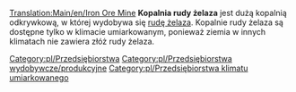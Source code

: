 [[Translation:Main/en/Iron Ore Mine]]
{{pl/Przedsiębiorstwa|image=Ironoremine.png
|name=Kopalnia rudy żelaza
|climates=[[Main/en/Klimat/Pl#Umiarkowany|Umiarkowany]]
|accepts=Nic
|produces=[[Main/pl/Ruda żelaza|Ruda żelaza]]
}}
'''Kopalnia rudy żelaza''' jest dużą kopalnią odkrywkową, w której wydobywa się [[Main/pl/Ruda żelaza|rudę żelaza]]. Kopalnie rudy żelaza są dostępne tylko w klimacie umiarkowanym, ponieważ ziemia w innych klimatach nie zawiera złóż rudy żelaza. 

{{pl/Navbox Industries}}

[[Category:pl/Przedsiębiorstwa]]
[[Category:pl/Przedsiębiorstwa wydobywcze/produkcyjne]]
[[Category:pl/Przedsiębiorstwa klimatu umiarkowanego]]